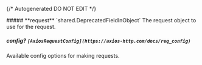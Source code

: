 {/* Autogenerated DO NOT EDIT  */}

<Collapsible>
    ##### **request** `shared.DeprecatedFieldInObject`
    The request object to use for the request.
    <Collapsible.Break/>
    <DeprecatedFieldInObject/>
</Collapsible>

##### **config?** `[AxiosRequestConfig](https://axios-http.com/docs/req_config)`
Available config options for making requests.

